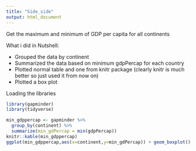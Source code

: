 ```yaml
---
title: "Side_side"
output: html_document
---
```


Get the maximum and minimum of GDP per capita for all continents

What i did in Nutshell:

- Grouped the data by continent
- Summarized the data based on minimum gdpPercap for each country
- Plotted normal table and one from knitr package (clearly knitr is much better so just used it from now on)
- Plotted a box plot  

Loading the libraries
```r
library(gapminder)
library(tidyverse)
```

<div class="twoC">
```r
min_gdppercap <- gapminder %>% 
  group_by(continent) %>% 
  summarize(min_gdPercap = min(gdpPercap))
knitr::kable(min_gdppercap)
ggplot(min_gdppercap,aes(x=continent,y=min_gdPercap)) + geom_boxplot()
```

</div>
<div class="clearer"></div>

<style type="text/css">
.twoC {width: 100%}
.clearer {clear: both}
.twoC .table {max-width: 50%; float: right}
.twoC img {max-width: 50%; float: left}
</style>